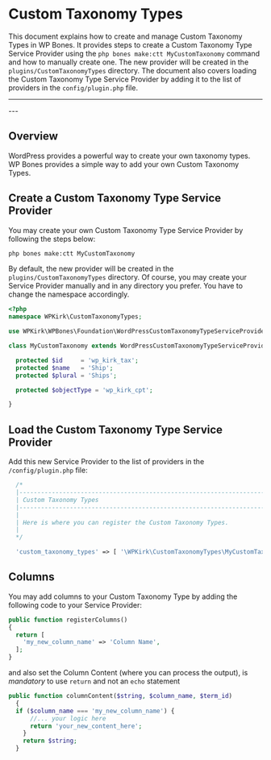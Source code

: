 
# Custom Taxonomy Types

This document explains how to create and manage Custom Taxonomy Types in WP Bones. It provides steps to create a Custom Taxonomy Type Service Provider using the `php bones make:ctt MyCustomTaxonomy` command and how to manually create one. The new provider will be created in the `plugins/CustomTaxonomyTypes` directory. The document also covers loading the Custom Taxonomy Type Service Provider by adding it to the list of providers in the `config/plugin.php` file.

---
<DocsBoilerplateDemo slug="cpt" />
---

## Overview

WordPress provides a powerful way to create your own taxonomy types. WP Bones provides a simple way to add your own Custom Taxonomy Types.

## Create a Custom Taxonomy Type Service Provider

You may create your own Custom Taxonomy Type Service Provider by following the steps below:

```sh copy
php bones make:ctt MyCustomTaxonomy
```

By default, the new provider will be created in the `plugins/CustomTaxonomyTypes` directory. Of course, you may create your Service Provider manually and in any directory you prefer. You have to change the namespace accordingly.

```php filename="plugin/CustomTaxonomyTypes/MyCustomTaxonomy.php" copy
<?php
namespace WPKirk\CustomTaxonomyTypes;

use WPKirk\WPBones\Foundation\WordPressCustomTaxonomyTypeServiceProvider;

class MyCustomTaxonomy extends WordPressCustomTaxonomyTypeServiceProvider {

  protected $id     = 'wp_kirk_tax';
  protected $name   = 'Ship';
  protected $plural = 'Ships';

  protected $objectType = 'wp_kirk_cpt';

}
```

## Load the Custom Taxonomy Type Service Provider

Add this new Service Provider to the list of providers in the `/config/plugin.php` file:

```php filename="config/plugin.php" copy
  /*
  |--------------------------------------------------------------------------
  | Custom Taxonomy Types
  |--------------------------------------------------------------------------
  |
  | Here is where you can register the Custom Taxonomy Types.
  |
  */

  'custom_taxonomy_types' => [ '\WPKirk\CustomTaxonomyTypes\MyCustomTaxonomy' ],
```

## Columns
You may add columns to your Custom Taxonomy Type by adding the following code to your Service Provider:
```php filename="plugin/CustomTaxonomyTypes/MyCustomTaxonomy.php" copy
public function registerColumns()
{
  return [
    'my_new_column_name' => 'Column Name',       
  ];
}
```

and also set the Column Content (where you can process the output), is *mandatory* to use `return` and not an `echo` statement

```php filename="plugin/CustomTaxonomyTypes/MyCustomTaxonomy.php" copy
public function columnContent($string, $column_name, $term_id)
  {
  if ($column_name === 'my_new_column_name') {
      //... your logic here
      return 'your_new_content_here';
    }
    return $string;
  }
```